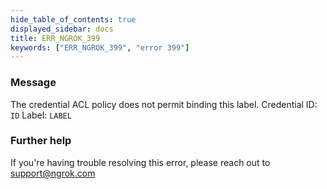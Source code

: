 ```yaml
---
hide_table_of_contents: true
displayed_sidebar: docs
title: ERR_NGROK_399
keywords: ["ERR_NGROK_399", "error 399"]
---
```


### Message

The credential ACL policy does not permit binding this label.
Credential ID: `ID`
Label: `LABEL`

### Further help

If you're having trouble resolving this error, please reach out to [support@ngrok.com](mailto:support@ngrok.com?subject=Help%20with%20ERR_NGROK_399)
